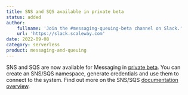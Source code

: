 ```yaml
---
title: SNS and SQS available in private beta
status: added
author:
    fullname: 'Join the #messaging-queuing-beta channel on Slack.'
    url: 'https://slack.scaleway.com'
date: 2022-09-08
category: serverless
product: messaging-and-queuing
---
```


SNS and SQS are now available for Messaging in [private beta](https://www.scaleway.com/en/betas/). You can create an SNS/SQS namespace, generate credentials and use them to connect to the system. Find out more on the SNS/SQS [documentation overview](/messaging/reference-content/).